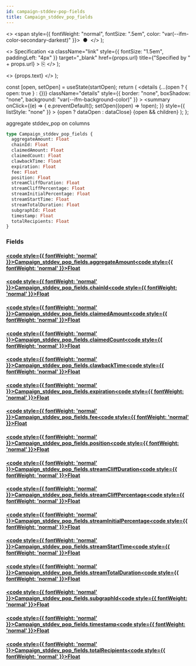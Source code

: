 ```yaml
---
id: campaign-stddev-pop-fields
title: Campaign_stddev_pop_fields
---
```


<head>
  <meta content="noindex" name="robots" />
  <meta charset="utf-8" />
</head>

  <>
    <span style={{ fontWeight: "normal", fontSize: ".5em", color: "var(--ifm-color-secondary-darkest)" }}>
      &nbsp;●&nbsp;
    </span>
  </>
);

  <>
    Specification
    <a
      className="link"
      style={{ fontSize: "1.5em", paddingLeft: "4px" }}
      target="_blank"
      href={props.url}
      title={"Specified by " + props.url}
    >
      ⎘
    </a>
  </>
);

  <>
    <span className={props.class}>{props.text}</span>
  </>
);


  const [open, setOpen] = useState(startOpen);
  return (
    <details
      {...(open ? { open: true } : {})}
      className="details"
      style={{ border: "none", boxShadow: "none", background: "var(--ifm-background-color)" }}
    >
      <summary
        onClick={(e) => {
          e.preventDefault();
          setOpen((open) => !open);
        }}
        style={{ listStyle: "none" }}
      >
        {open ? dataOpen : dataClose}
      </summary>
      {open && children}
    </details>
  );
};

aggregate stddev_pop on columns

```graphql
type Campaign_stddev_pop_fields {
  aggregateAmount: Float
  chainId: Float
  claimedAmount: Float
  claimedCount: Float
  clawbackTime: Float
  expiration: Float
  fee: Float
  position: Float
  streamCliffDuration: Float
  streamCliffPercentage: Float
  streamInitialPercentage: Float
  streamStartTime: Float
  streamTotalDuration: Float
  subgraphId: Float
  timestamp: Float
  totalRecipients: Float
}
```

### Fields

#### [<code style={{ fontWeight: 'normal' }}>Campaign_stddev_pop_fields.<b>aggregateAmount</b></code>](#)<Bullet />[<code style={{ fontWeight: 'normal' }}><b>Float</b></code>](/docs/api/airdrops/graphql/envio/scalars/float.mdx) <Badge class="badge badge--secondary " text="scalar"/>

#### [<code style={{ fontWeight: 'normal' }}>Campaign_stddev_pop_fields.<b>chainId</b></code>](#)<Bullet />[<code style={{ fontWeight: 'normal' }}><b>Float</b></code>](/docs/api/airdrops/graphql/envio/scalars/float.mdx) <Badge class="badge badge--secondary " text="scalar"/>

#### [<code style={{ fontWeight: 'normal' }}>Campaign_stddev_pop_fields.<b>claimedAmount</b></code>](#)<Bullet />[<code style={{ fontWeight: 'normal' }}><b>Float</b></code>](/docs/api/airdrops/graphql/envio/scalars/float.mdx) <Badge class="badge badge--secondary " text="scalar"/>

#### [<code style={{ fontWeight: 'normal' }}>Campaign_stddev_pop_fields.<b>claimedCount</b></code>](#)<Bullet />[<code style={{ fontWeight: 'normal' }}><b>Float</b></code>](/docs/api/airdrops/graphql/envio/scalars/float.mdx) <Badge class="badge badge--secondary " text="scalar"/>

#### [<code style={{ fontWeight: 'normal' }}>Campaign_stddev_pop_fields.<b>clawbackTime</b></code>](#)<Bullet />[<code style={{ fontWeight: 'normal' }}><b>Float</b></code>](/docs/api/airdrops/graphql/envio/scalars/float.mdx) <Badge class="badge badge--secondary " text="scalar"/>

#### [<code style={{ fontWeight: 'normal' }}>Campaign_stddev_pop_fields.<b>expiration</b></code>](#)<Bullet />[<code style={{ fontWeight: 'normal' }}><b>Float</b></code>](/docs/api/airdrops/graphql/envio/scalars/float.mdx) <Badge class="badge badge--secondary " text="scalar"/>

#### [<code style={{ fontWeight: 'normal' }}>Campaign_stddev_pop_fields.<b>fee</b></code>](#)<Bullet />[<code style={{ fontWeight: 'normal' }}><b>Float</b></code>](/docs/api/airdrops/graphql/envio/scalars/float.mdx) <Badge class="badge badge--secondary " text="scalar"/>

#### [<code style={{ fontWeight: 'normal' }}>Campaign_stddev_pop_fields.<b>position</b></code>](#)<Bullet />[<code style={{ fontWeight: 'normal' }}><b>Float</b></code>](/docs/api/airdrops/graphql/envio/scalars/float.mdx) <Badge class="badge badge--secondary " text="scalar"/>

#### [<code style={{ fontWeight: 'normal' }}>Campaign_stddev_pop_fields.<b>streamCliffDuration</b></code>](#)<Bullet />[<code style={{ fontWeight: 'normal' }}><b>Float</b></code>](/docs/api/airdrops/graphql/envio/scalars/float.mdx) <Badge class="badge badge--secondary " text="scalar"/>

#### [<code style={{ fontWeight: 'normal' }}>Campaign_stddev_pop_fields.<b>streamCliffPercentage</b></code>](#)<Bullet />[<code style={{ fontWeight: 'normal' }}><b>Float</b></code>](/docs/api/airdrops/graphql/envio/scalars/float.mdx) <Badge class="badge badge--secondary " text="scalar"/>

#### [<code style={{ fontWeight: 'normal' }}>Campaign_stddev_pop_fields.<b>streamInitialPercentage</b></code>](#)<Bullet />[<code style={{ fontWeight: 'normal' }}><b>Float</b></code>](/docs/api/airdrops/graphql/envio/scalars/float.mdx) <Badge class="badge badge--secondary " text="scalar"/>

#### [<code style={{ fontWeight: 'normal' }}>Campaign_stddev_pop_fields.<b>streamStartTime</b></code>](#)<Bullet />[<code style={{ fontWeight: 'normal' }}><b>Float</b></code>](/docs/api/airdrops/graphql/envio/scalars/float.mdx) <Badge class="badge badge--secondary " text="scalar"/>

#### [<code style={{ fontWeight: 'normal' }}>Campaign_stddev_pop_fields.<b>streamTotalDuration</b></code>](#)<Bullet />[<code style={{ fontWeight: 'normal' }}><b>Float</b></code>](/docs/api/airdrops/graphql/envio/scalars/float.mdx) <Badge class="badge badge--secondary " text="scalar"/>

#### [<code style={{ fontWeight: 'normal' }}>Campaign_stddev_pop_fields.<b>subgraphId</b></code>](#)<Bullet />[<code style={{ fontWeight: 'normal' }}><b>Float</b></code>](/docs/api/airdrops/graphql/envio/scalars/float.mdx) <Badge class="badge badge--secondary " text="scalar"/>

#### [<code style={{ fontWeight: 'normal' }}>Campaign_stddev_pop_fields.<b>timestamp</b></code>](#)<Bullet />[<code style={{ fontWeight: 'normal' }}><b>Float</b></code>](/docs/api/airdrops/graphql/envio/scalars/float.mdx) <Badge class="badge badge--secondary " text="scalar"/>

#### [<code style={{ fontWeight: 'normal' }}>Campaign_stddev_pop_fields.<b>totalRecipients</b></code>](#)<Bullet />[<code style={{ fontWeight: 'normal' }}><b>Float</b></code>](/docs/api/airdrops/graphql/envio/scalars/float.mdx) <Badge class="badge badge--secondary " text="scalar"/>
